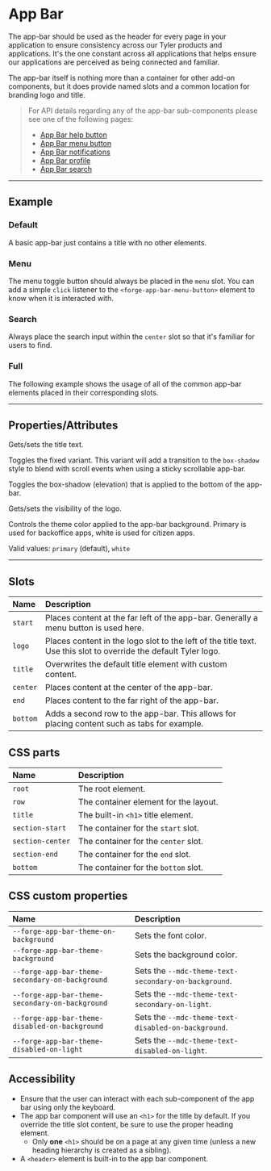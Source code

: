 
<PageSection>

# App Bar

The app-bar should be used as the header for every page in your application to ensure consistency across our
Tyler products and applications. It's the one constant across all applications that helps ensure our applications
are perceived as being connected and familiar.

The app-bar itself is nothing more than a container for other add-on components, but it does provide named slots
and a common location for branding logo and title.

> For API details regarding any of the app-bar sub-components please see one of the following pages:
> * [App Bar help button](?path=/docs/components-app-bar-help-button--default)
> * [App Bar menu button](?path=/docs/components-app-bar-menu-button--default)
> * [App Bar notifications](?path=/docs/components-app-bar-notifications--default)
> * [App Bar profile](?path=/docs/components-app-bar-profile--default)
> * [App Bar search](?path=/docs/components-app-bar-search--default)

</PageSection>

---

<PageSection>

## Example

### Default

A basic app-bar just contains a title with no other elements.

<LiveDemo layout="column" fullWidth codeHtml={AppBarDefaultCodeHtml()}>
  <AppBarDemo />
</LiveDemo>

### Menu

The menu toggle button should always be placed in the `menu` slot. You can add a simple `click` listener to the
`<forge-app-bar-menu-button>` element to know when it is interacted with.

<LiveDemo layout="column" fullWidth codeHtml={AppBarMenuCodeHtml()} codeTs={AppBarMenuCodeTs()}>
  <AppBarDemo hasMenu />
</LiveDemo>


### Search

Always place the search input within the `center` slot so that it's familiar for users to find.

<LiveDemo layout="column" fullWidth codeHtml={AppBarSearchCodeHtml()} codeTs={AppBarSearchCodeTs()}>
  <AppBarDemo hasSearch />
</LiveDemo>

### Full

The following example shows the usage of all of the common app-bar elements placed in their corresponding slots.

<LiveDemo layout="column" fullWidth codeHtml={AppBarFullCodeHtml()}>
  <AppBarDemo title="Full" hasMenu hasSearch hasHelp hasNotifications hasAppLauncher hasProfile />
</LiveDemo>

</PageSection>

---

<PageSection>

## Properties/Attributes

<PropertyDef name="titleText" type="string" defaultValue="undefined">

  Gets/sets the title text.

</PropertyDef>

<PropertyDef name="fixed" type="boolean" defaultValue="false">

  Toggles the fixed variant. This variant will add a transition to the `box-shadow` style to blend with scroll events when using a sticky scrollable app-bar.

</PropertyDef>

<PropertyDef name="raised" type="boolean" defaultValue="true">

  Toggles the box-shadow (elevation) that is applied to the bottom of the app-bar.

</PropertyDef>

<PropertyDef name="logo" type="boolean"  defaultValue="true">

  Gets/sets the visibility of the logo.

</PropertyDef>

<PropertyDef name="theme" type="string | null" prop={false}  defaultValue="primary">

  Controls the theme color applied to the app-bar background. Primary is used for backoffice apps, white is used for citizen apps.
  
  Valid values: `primary` (default), `white`

</PropertyDef>

</PageSection>

---

<PageSection>

## Slots

| Name                 | Description
| :--------------------| :-----------------
| `start`              | Places content at the far left of the app-bar. Generally a menu button is used here.
| `logo`               | Places content in the logo slot to the left of the title text. Use this slot to override the default Tyler logo.
| `title`              | Overwrites the default title element with custom content.
| `center`             | Places content at the center of the app-bar.
| `end`                | Places content to the far right of the app-bar.
| `bottom`             | Adds a second row to the app-bar. This allows for placing content such as tabs for example.

</PageSection>

<PageSection>

## CSS parts

| Name                   | Description
| :----------------------| :----------------
| `root`                 | The root element.
| `row`                  | The container element for the layout.
| `title`                | The built-in `<h1>` title element.
| `section-start`        | The container for the `start` slot.
| `section-center`       | The container for the `center` slot.
| `section-end`          | The container for the `end` slot.
| `bottom`               | The container for the `bottom` slot.

</PageSection>

<PageSection>

## CSS custom properties

| Name                                                | Description
| :---------------------------------------------------| :----------------
| `--forge-app-bar-theme-on-background`                 | Sets the font color.
| `--forge-app-bar-theme-background`                    | Sets the background color.
| `--forge-app-bar-theme-secondary-on-background`       | Sets the `--mdc-theme-text-secondary-on-background`.
| `--forge-app-bar-theme-secondary-on-background`       | Sets the `--mdc-theme-text-secondary-on-light`.
| `--forge-app-bar-theme-disabled-on-background`        | Sets the `--mdc-theme-text-disabled-on-background`.
| `--forge-app-bar-theme-disabled-on-light`             | Sets the `--mdc-theme-text-disabled-on-light`.

</PageSection>

<PageSection>

## Accessibility

* Ensure that the user can interact with each sub-component of the app bar using only the keyboard.
* The app bar component will use an `<h1>` for the title by default. If you override the title slot content, be sure to use the proper heading element.
    * Only **one** `<h1>` should be on a page at any given time (unless a new heading hierarchy is created as a sibling).
* A `<header>` element is built-in to the app bar component.

</PageSection>
